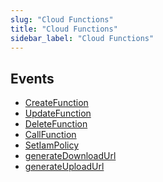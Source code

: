 ```yaml
---
slug: "Cloud Functions"
title: "Cloud Functions"
sidebar_label: "Cloud Functions"
---
```


## Events

- [CreateFunction](/gcp/threats/cloudfunctions/rules/createfunction)
- [UpdateFunction](/gcp/threats/cloudfunctions/rules/updatefunction)
- [DeleteFunction](/gcp/threats/cloudfunctions/rules/deletefunction)
- [CallFunction](/gcp/threats/cloudfunctions/rules/callfunction)
- [SetIamPolicy](/gcp/threats/cloudfunctions/rules/setiampolicy)
- [generateDownloadUrl](/gcp/threats/cloudfunctions/rules/generatedownloadurl)
- [generateUploadUrl](/gcp/threats/cloudfunctions/rules/generateuploadurl)
